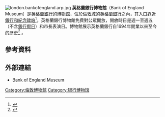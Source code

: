 [[File:london.bankofengland.arp.jpg|thumb]]
'''英格蘭銀行博物館'''（Bank of England Museum）是[[英格蘭銀行|英格蘭銀行]]的[[博物館|博物館]]，位於[[倫敦城|倫敦城]]的[[英格蘭銀行|英格蘭銀行]]之內，其入口靠近[[銀行和紀念碑站|銀行和紀念碑站]]<ref>{{cite web |url=http://www.visitlondon.com/things-to-do/place/611007-bank-of-england-museum |title=Bank of England Museum |publisher=visitlondon.com |date=2014-03-28 |accessdate=2014-08-03 |archive-date=2021-01-26 |archive-url=https://web.archive.org/web/20210126191338/https://visitlondon.com/things-to-do/place/611007-bank-of-england-museum |dead-url=no }}</ref>。英格蘭銀行博物館免費對公眾開放，開放時日是週一至週五（不含[[銀行假日|銀行假日]]）和市長表演日。博物館展示英格蘭銀行自1694年開業以來至今的歷史<ref>{{cite web |url=http://www.cityoflondon.gov.uk/things-to-do/visiting-the-city/attractions-museums-and-galleries/Pages/Bank-of-England-Museum.aspx |title=Bank of England Museum |publisher=Cityoflondon.gov.uk |date= |accessdate=2014-08-03 |archive-date=2014-08-05 |archive-url=https://web.archive.org/web/20140805075332/http://www.cityoflondon.gov.uk/things-to-do/visiting-the-city/attractions-museums-and-galleries/Pages/Bank-of-England-Museum.aspx |dead-url=no }}</ref> 。

==參考資料==
<references/>

==外部連結==
* [http://www.bankofengland.co.uk/education/Pages/default.aspx Bank of England Museum] {{Wayback|url=http://www.bankofengland.co.uk/education/Pages/default.aspx |date=20171129143233 }}
{{coord|51.514057|-0.088059|type:landmark|display=title}}

[[Category:倫敦博物館|Category:倫敦博物館]]
[[Category:银行博物馆|Category:银行博物馆]]